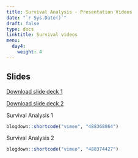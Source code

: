 ```yaml
---
title: Survival Analysis - Presentation Videos
date: "`r Sys.Date()`"
draft: false
type: docs
linktitle: Survival videos
menu:
  day4:
    weight: 4
---
```


## Slides

[Download slide deck 1](../../../Course_Modularization/Survival Analysis/Slides/ZIN_surv.pdf)

[Download slide deck 2](../../../Course_Modularization/Survival Analysis/Slides/SMDM_surv.pdf)

Survival Analysis 1

```r
blogdown::shortcode("vimeo", "488368064")
```

Survival Analysis 2

```r
blogdown::shortcode("vimeo", "488374427")
```


<!-- Microsimulation - Theory  -->

<!-- ```{r, echo=F} -->
<!-- blogdown::shortcode("vimeo", "473484372") -->
<!-- ``` -->

<!-- Microsimulation - Efficiency -->

<!-- ```{r, echo=F} -->
<!-- blogdown::shortcode("vimeo", "473071949") -->
<!-- ``` -->

<!-- Microsimulation - Implementation -->

<!-- ```{r, echo=F} -->
<!-- blogdown::shortcode("vimeo", "473414536") -->
<!-- ``` -->

<!-- Microsimulation - State-residence -->

<!-- ```{r, echo=F} -->
<!-- blogdown::shortcode("vimeo", "473464649") -->
<!-- ``` -->


